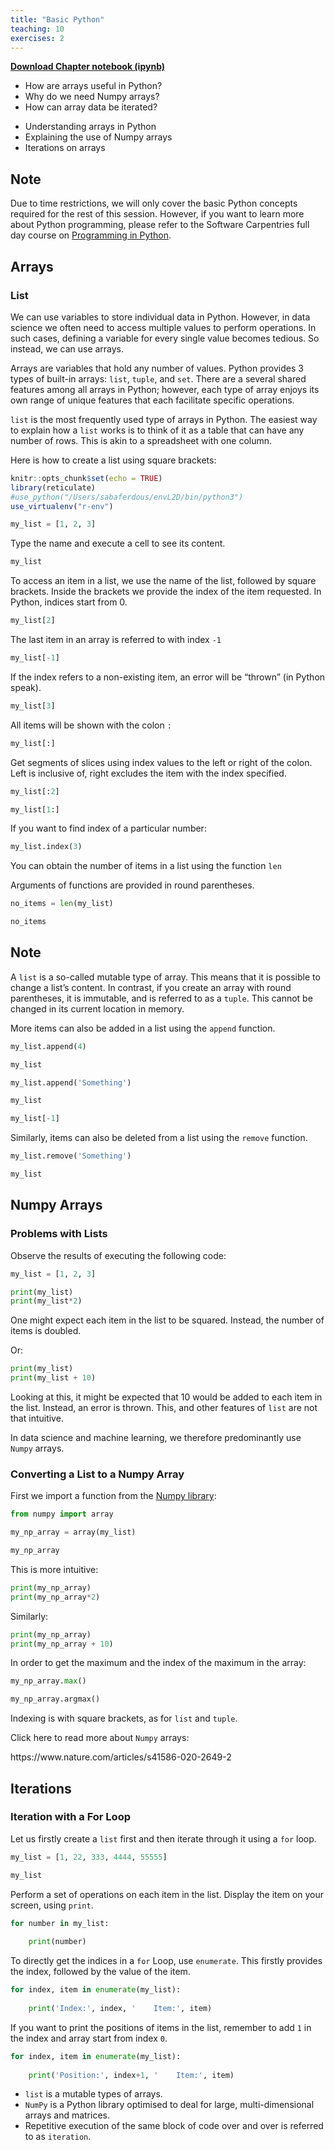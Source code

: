 ```yaml
---
title: "Basic Python"
teaching: 10
exercises: 2
---
```


[**Download Chapter notebook (ipynb)**](01-section1.ipynb)

:::::::::::::::::::::::::::::::::::::: questions 

- How are arrays useful in Python?
- Why do we need Numpy arrays?
- How can array data be iterated?

::::::::::::::::::::::::::::::::::::::::::::::::

::::::::::::::::::::::::::::::::::::: objectives

- Understanding arrays in Python
- Explaining the use of Numpy arrays
- Iterations on arrays
::::::::::::::::::::::::::::::::::::::::::::::::

:::::::::::::::::::: callout
## Note
Due to time restrictions, we will only cover the basic Python concepts required for the rest of this session. However, if you want to learn more about Python programming, please refer to the Software Carpentries full day course on [Programming in Python](https://swcarpentry.github.io/python-novice-gapminder/index.html).

::::::::::::::::::::

## Arrays

### List

We can use variables to store individual data in Python. However, in data science we often need to access multiple values to perform operations. In such cases, defining a variable for every single value becomes tedious. So instead, we can use arrays.

Arrays are variables that hold any number of values. Python provides 3 types of built-in arrays: ```list```, ```tuple```, and ```set```. There are a several shared features among all arrays in Python; however, each type of array enjoys its own range of unique features that each facilitate specific operations. 

```list``` is the most frequently used type of arrays in Python. The easiest way to explain how a ```list``` works is to think of it as a table that can have any number of rows. This is akin to a spreadsheet with one column.

Here is how to create a list using square brackets:

```r
knitr::opts_chunk$set(echo = TRUE)
library(reticulate)
#use_python("/Users/sabaferdous/envL2D/bin/python3")
use_virtualenv("r-env")
```

```python
my_list = [1, 2, 3]
```

Type the name and execute a cell to see its content.

```python
my_list
```

To access an item in a list, we use the name of the list, followed by square brackets. Inside the brackets we provide the index of the item requested. In Python, indices start from 0.


```python
my_list[2]
```

The last item in an array is referred to with index `-1`

```python
my_list[-1]
```

If the index refers to a non-existing item, an error will be "thrown" (in Python speak).

```python
my_list[3]
```

All items will be shown with the colon `:`
```python
my_list[:]
```

Get segments of slices using index values to the left or right of the colon. Left is inclusive of, right excludes the item with the index specified. 


```python
my_list[:2]
```

```python
my_list[1:]
```
If you want to find index of a particular number: 

```python
my_list.index(3)
```

You can obtain the number of items in a list using the function `len`

Arguments of functions are provided in round parentheses.

```python
no_items = len(my_list)

no_items
```

:::::::::::::: callout
## Note

A `list` is a so-called mutable type of array. This means that it is possible to change a list's content. In contrast, if you create an array with round parentheses, it is immutable, and is referred to as a `tuple`. This cannot be changed in its current location in memory.
::::::::::::::

More items can also be added in a list using the `append` function.

```python
my_list.append(4)

my_list
```


```python
my_list.append('Something')

my_list
```

```python
my_list[-1]
```

Similarly, items can also be deleted from a list using the `remove` function.

```python
my_list.remove('Something')

my_list
```

## Numpy Arrays

### Problems with Lists

Observe the results of executing the following code:

```python
my_list = [1, 2, 3]

print(my_list)
print(my_list*2)
```

One might expect each item in the list to be squared. Instead, the number of items is doubled.

Or: 

```python
print(my_list)
print(my_list + 10)
```

Looking at this, it might be expected that 10 would be added to each item in the list. Instead, an error is thrown. This, and other features of `list` are not that intuitive.

In data science and machine learning, we therefore predominantly use `Numpy` arrays.

### Converting a List to a Numpy Array

First we import a function from the [Numpy library](https://numpy.org):

```python
from numpy import array
```

```python
my_np_array = array(my_list)

my_np_array
```

This is more intuitive:

```python
print(my_np_array)
print(my_np_array*2)
```

Similarly:

```python
print(my_np_array)
print(my_np_array + 10)
```

In order to get the maximum and the index of the maximum in the array:

```python
my_np_array.max()
```

```python
my_np_array.argmax()
```

Indexing is with square brackets, as for `list` and `tuple`.

Click here to read more about `Numpy` arrays:

https://www.nature.com/articles/s41586-020-2649-2

## Iterations

### Iteration with a For Loop

Let us firstly create a `list` first and then iterate through it using a `for` loop.

```python
my_list = [1, 22, 333, 4444, 55555]

my_list
```

Perform a set of operations on each item in the list. Display the item on your screen, using `print`.

```python
for number in my_list:
    
    print(number)
```

To directly get the indices in a `for` Loop, use `enumerate`. This firstly provides the index, followed by the value of the item.

```python
for index, item in enumerate(my_list):
    
    print('Index:', index, '    Item:', item)
```

If you want to print the positions of items in the list, remember to add `1` in the index and array start from index `0`.

```python
for index, item in enumerate(my_list):
    
    print('Position:', index+1, '    Item:', item)
```


:::::::::::::::::::::::::::::::::::::keypoints 

- `list` is a mutable types of arrays.
- `NumPy` is a Python library optimised to deal for large, multi-dimensional arrays and matrices.
- Repetitive execution of the same block of code over and over is referred to as `iteration`.

::::::::::::::::::::::::::::::::::::::::::::::::
[r-markdown]: https://rmarkdown.rstudio.com/
